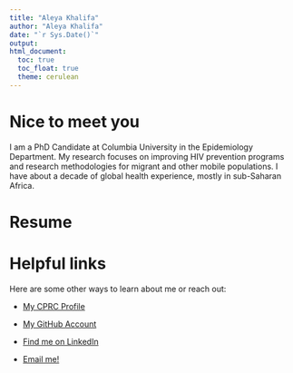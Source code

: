 ```yaml
---
title: "Aleya Khalifa"
author: "Aleya Khalifa"
date: "`r Sys.Date()`"
output: 
html_document:
  toc: true
  toc_float: true
  theme: cerulean
---
```


# Nice to meet you

I am a PhD Candidate at Columbia University in the Epidemiology Department. My research focuses on improving HIV prevention programs and research methodologies for migrant and other mobile populations. I have about a decade of global health experience, mostly in sub-Saharan Africa.

# Resume


# Helpful links

Here are some other ways to learn about me or reach out:

* [My CPRC Profile](https://cprc.columbia.edu/directory/aleya-khalifa)

* [My GitHub Account](https://github.com/aleyakhalifa)

* [Find me on LinkedIn](https://www.linkedin.com/in/aleya-khalifa-0b959b69/)

* [Email me!](mailto:ak4598@cumc.columbia.edu)



